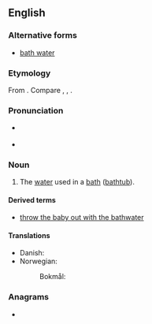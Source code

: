 {{also|bath water}}
==English==

===Alternative forms===
* [[bath water]]

===Etymology===
From {{af|en|bath|water}}. Compare {{cog|nl|badwater|t=bathwater}}, {{cog|de|Badewasser|t=bathwater}}, {{cog|sv|badvatten|t=bathwater}}.

===Pronunciation===
* {{a|UK}} {{IPA|en|/ˈbɑːθwɔːtə(ɹ)/}}
* {{a|US}} {{IPA|en|/ˈbæθwɔtɚ/}}

===Noun===
{{en-noun|-|s}}

# The [[water]] used in a [[bath]] ([[bathtub]]).

====Derived terms====
* [[throw the baby out with the bathwater]]

====Translations====
{{trans-top|water used in a bath}}
* Danish: {{t+|da|badevand|n}}
* Norwegian:
*: Bokmål: {{t+|nb|badevann|n}}
{{trans-mid}}
{{trans-bottom}}

===Anagrams===
* {{anagrams|en|a=aabehrttw|water bath|water-bath|waterbath}}